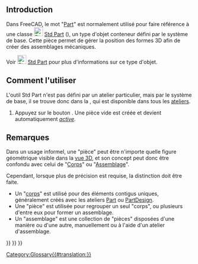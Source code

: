 <languages/>

== Introduction ==

{{TOCright}}

Dans FreeCAD, le mot "[[Part/fr|Part]]" est normalement utilisé pour faire référence à une classe [[File:Std_Part.svg|24px]] [[Std_Part/fr|Std Part]] ({{incode|App::Part}}), un type d'objet conteneur défini par le système de base. Cette pièce permet de gérer la position des formes 3D afin de créer des assemblages mécaniques.

Voir [[File:Std_Part.svg|24px]] [[Std_Part/fr|Std Part]] pour plus d'informations sur ce type d'objet.

== Comment l'utiliser ==

L'outil Std Part n'est pas défini par un atelier particulier, mais par le système de base, il se trouve donc dans la {{MenuCommand|structure toolbar}}, qui est disponible dans tous les [[Workbenches/fr|ateliers]].

# Appuyez sur le bouton {{Button|[[File: Std_Part.svg|16px]] [[Std_Part/fr|Std Part]]}}. Une pièce vide est créée et devient automatiquement ''[[Std_Part/fr#Active_status|active]]''.

== Remarques ==

Dans un usage informel, une "pièce" peut être n'importe quelle figure géométrique visible dans la [[3D_view/fr|vue 3D]], et son concept peut donc être confondu avec celui de "[[Body/fr|Corps]]" ou "[[Assembly/fr|Assemblage]]".

Cependant, lorsque plus de précision est requise, la distinction doit être faite.
* Un "[[Body/fr|corps]]" est utilisé pour des éléments contigus uniques, généralement créés avec les ateliers [[Part_Workbench/fr|Part]] ou [[PartDesign_Workbench/fr|PartDesign]].
* Une "pièce" est utilisée pour regrouper un seul "corps", ou plusieurs d'entre eux pour former un assemblage.
* Un "assemblage" est une collection de "pièces" disposées d'une manière ou d'une autre, manuellement ou à l'aide d'un atelier d'assemblage.


{{Std Base navi{{#translation:}}}} 
{{Document objects navi{{#translation:}}}}
{{Userdocnavi{{#translation:}}}}
[[Category:Glossary{{#translation:}}]]